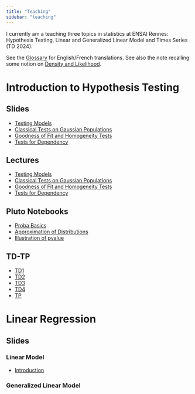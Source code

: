 ```yaml
---
title: "Teaching"
sidebar: "teaching"
---
```


I currently am a teaching three topics in statistics at ENSAI Rennes: Hypothesis Testing, Linear and Generalized Linear Model and Times Series (TD 2024). 

See the [Glossary](teaching/glossary.qmd) for English/French translations.
See also the note recalling some notion on [Density and Likelihood](teaching/probability/density_likelihood.qmd).

# Introduction to Hypothesis Testing

## Slides

- [Testing Models](teaching/hypothesis_testing/slides/testing_models.qmd)
- [Classical Tests on Gaussian Populations](teaching/hypothesis_testing/slides/gaussian_populations.qmd)
- [Goodness of Fit and Homogeneity Tests](teaching/hypothesis_testing/slides/goodness_of_fit_chi2.qmd)
- [Tests for Dependency](teaching/hypothesis_testing/slides/dependency.qmd)

## Lectures

- [Testing Models](teaching/hypothesis_testing/lectures/testing_models.qmd)  
- [Classical Tests on Gaussian Populations](teaching/hypothesis_testing/lectures/gaussian_populations.qmd)
- [Goodness of Fit and Homogeneity Tests](teaching/hypothesis_testing/lectures/goodness_of_fit_chi2.qmd)
- [Tests for Dependency](teaching/hypothesis_testing/lectures/dependency.qmd)

## Pluto Notebooks

- [Proba Basics](teaching/hypothesis_testing/pluto/proba_basics.html)
- [Approximation of Distributions](teaching/hypothesis_testing/pluto/distribution_comparisons.html)
- [Illustration of pvalue](teaching/hypothesis_testing/pluto/illustration_pvalue.html)
 


## TD-TP

- [TD1](teaching/hypothesis_testing/TDs/TD1.qmd)
- [TD2](teaching/hypothesis_testing/TDs/TD2.qmd)
- [TD3](teaching/hypothesis_testing/TDs/TD3.qmd)
- [TD4](teaching/hypothesis_testing/TDs/TD4.qmd)
- [TP](teaching/hypothesis_testing/TDs/TP.qmd)



# Linear Regression

## Slides

### Linear Model
- [Introduction](teaching/linear_model/slides/introduction.qmd)

### Generalized Linear Model
